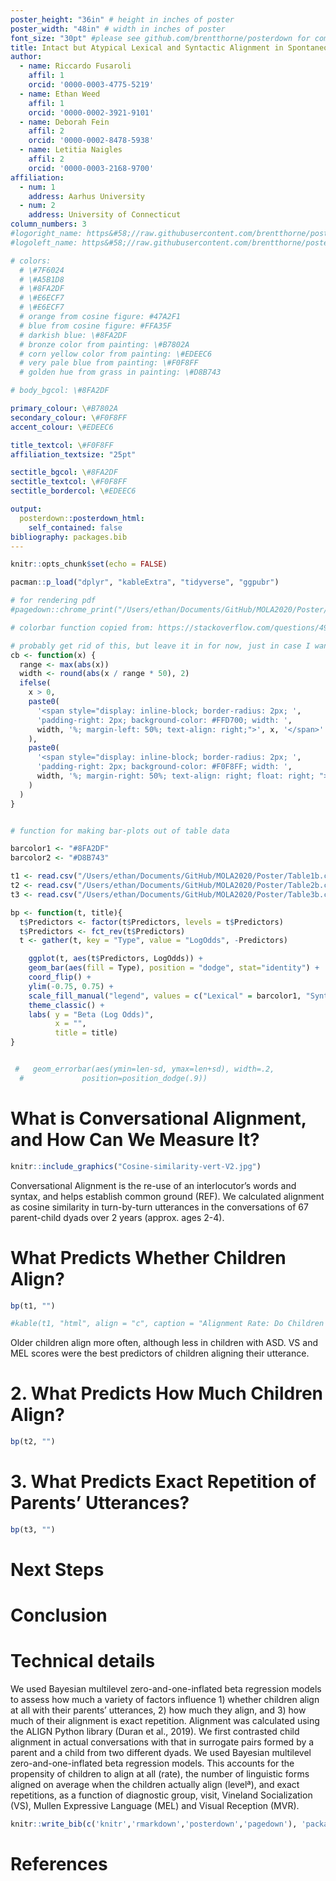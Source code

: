 ```yaml
---
poster_height: "36in" # height in inches of poster
poster_width: "48in" # width in inches of poster
font_size: "30pt" #please see github.com/brentthorne/posterdown for compatible options.
title: Intact but Atypical Lexical and Syntactic Alignment in Spontaneous Speech of Children with Autism Spectrum Disorder
author:
  - name: Riccardo Fusaroli
    affil: 1
    orcid: '0000-0003-4775-5219'
  - name: Ethan Weed
    affil: 1
    orcid: '0000-0002-3921-9101'
  - name: Deborah Fein
    affil: 2
    orcid: '0000-0002-8478-5938'
  - name: Letitia Naigles
    affil: 2
    orcid: '0000-0003-2168-9700'
affiliation:
  - num: 1
    address: Aarhus University
  - num: 2
    address: University of Connecticut
column_numbers: 3
#logoright_name: https&#58;//raw.githubusercontent.com/brentthorne/posterdown/master/images/betterhexlogo.png
#logoleft_name: https&#58;//raw.githubusercontent.com/brentthorne/posterdown/master/images/betterhexlogo.png

# colors:
  # \#7F6024
  # \#A5B1D8
  # \#8FA2DF
  # \#E6ECF7
  # \#E6ECF7  
  # orange from cosine figure: #47A2F1
  # blue from cosine figure: #FFA35F
  # darkish blue: \#8FA2DF
  # bronze color from painting: \#B7802A
  # corn yellow color from painting: \#EDEEC6
  # very pale blue from painting: \#F0F8FF
  # golden hue from grass in painting: \#D8B743

# body_bgcol: \#8FA2DF

primary_colour: \#B7802A
secondary_colour: \#F0F8FF
accent_colour: \#EDEEC6

title_textcol: \#F0F8FF
affiliation_textsize: "25pt"

sectitle_bgcol: \#8FA2DF
sectitle_textcol: \#F0F8FF
sectitle_bordercol: \#EDEEC6

output: 
  posterdown::posterdown_html:
    self_contained: false
bibliography: packages.bib
---
```


```r
knitr::opts_chunk$set(echo = FALSE)
```

```r
pacman::p_load("dplyr", "kableExtra", "tidyverse", "ggpubr")
```


```r
# for rendering pdf
#pagedown::chrome_print("/Users/ethan/Documents/GitHub/MOLA2020/Poster/standard/Fusaroli-et-al.Rmd")

# colorbar function copied from: https://stackoverflow.com/questions/49916591/how-to-reverse-only-one-bar-in-one-cell-if-the-value-is-negative-with-kableextra

# probably get rid of this, but leave it in for now, just in case I want to go back to tables with colorbars
cb <- function(x) {
  range <- max(abs(x))
  width <- round(abs(x / range * 50), 2)
  ifelse(
    x > 0,
    paste0(
      '<span style="display: inline-block; border-radius: 2px; ', 
      'padding-right: 2px; background-color: #FFD700; width: ', 
      width, '%; margin-left: 50%; text-align: right;">', x, '</span>'
    ),
    paste0(
      '<span style="display: inline-block; border-radius: 2px; ', 
      'padding-right: 2px; background-color: #F0F8FF; width: ', 
      width, '%; margin-right: 50%; text-align: right; float: right; ">', x, '</span>'
    )
  )
}


# function for making bar-plots out of table data

barcolor1 <- "#8FA2DF"
barcolor2 <- "#D8B743"

t1 <- read.csv("/Users/ethan/Documents/GitHub/MOLA2020/Poster/Table1b.csv")
t2 <- read.csv("/Users/ethan/Documents/GitHub/MOLA2020/Poster/Table2b.csv")
t3 <- read.csv("/Users/ethan/Documents/GitHub/MOLA2020/Poster/Table3b.csv")

bp <- function(t, title){
  t$Predictors <- factor(t$Predictors, levels = t$Predictors)
  t$Predictors <- fct_rev(t$Predictors)
  t <- gather(t, key = "Type", value = "LogOdds", -Predictors)

    ggplot(t, aes(t$Predictors, LogOdds)) +
    geom_bar(aes(fill = Type), position = "dodge", stat="identity") +
    coord_flip() +
    ylim(-0.75, 0.75) +
    scale_fill_manual("legend", values = c("Lexical" = barcolor1, "Syntactic" = barcolor2)) +
    theme_classic() +
    labs( y = "Beta (Log Odds)",
          x = "", 
          title = title)
}


 #   geom_errorbar(aes(ymin=len-sd, ymax=len+sd), width=.2,
  #             position=position_dodge(.9))

```


# What is Conversational Alignment, and How Can We Measure It?

```r
knitr::include_graphics("Cosine-similarity-vert-V2.jpg")
```

Conversational Alignment is the re-use of an interlocutor’s words and syntax, and helps establish common ground (REF). We calculated alignment as cosine similarity in turn-by-turn utterances in the conversations of 67 parent-child dyads over 2 years (approx. ages 2-4).

# What Predicts Whether Children Align?  


```r

bp(t1, "")

#kable(t1, "html", align = "c", caption = "Alignment Rate: Do Children Align?", booktabs = T)

```

Older children align more often, although less in children with ASD. VS and MEL scores were the best predictors of children aligning their utterance.

# 2. What Predicts How Much Children Align?


```r

bp(t2, "")

```

# 3. What Predicts Exact Repetition of Parents' Utterances?


```r


bp(t3, "")


```


# Next Steps



# Conclusion

# Technical details
We used Bayesian multilevel zero-and-one-inflated beta regression models to assess how much a variety of factors influence 1) whether children align at all with their parents' utterances, 2) how much they align, and 3) how much of their alignment is exact repetition. Alignment was calculated using the ALIGN Python library (Duran et al., 2019). We first contrasted child alignment in actual conversations with that in surrogate pairs formed by a parent and a child from two different dyads. We used Bayesian multilevel zero-and-one-inflated beta regression models. This accounts for the propensity of children to align at all (rate), the number of linguistic forms aligned on average when the children actually align (levelª), and exact repetitions, as a function of diagnostic group, visit, Vineland Socialization (VS), Mullen Expressive Language (MEL) and Visual Reception (MVR). 

```r
knitr::write_bib(c('knitr','rmarkdown','posterdown','pagedown'), 'packages.bib')
```

# References
